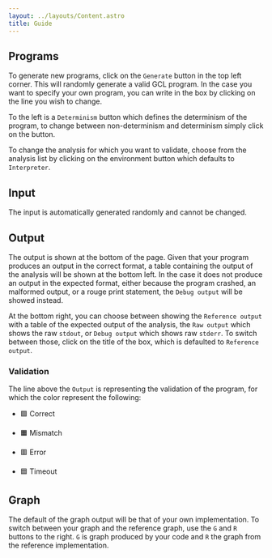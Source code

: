 ```yaml
---
layout: ../layouts/Content.astro
title: Guide
---
```


## Programs

To generate new programs, click on the `Generate` button in the top left corner. This will randomly generate a valid GCL program. In the case you want to specify your own program, you can write in the box by clicking on the line you wish to change.

To the left is a `Determinism` button which defines the determinism of the program, to change between non-determinism and determinism simply click on the button.

To change the analysis for which you want to validate, choose from the analysis list by clicking on the environment button which defaults to `Interpreter`.

## Input

The input is automatically generated randomly and cannot be changed.

## Output

The output is shown at the bottom of the page. Given that your program produces an output in the correct format, a table containing the output of the analysis will be shown at the bottom left. In the case it does not produce an output in the expected format, either because the program crashed, an malformed output, or a rouge print statement, the `Debug output` will be showed instead.

At the bottom right, you can choose between showing the `Reference output` with a table of the expected output of the analysis, the `Raw output` which shows the raw `stdout`, or `Debug output` which shows raw `stderr`.
To switch between those, click on the title of the box, which is defaulted to `Reference output`.

### Validation

The line above the `Output` is representing the validation of the program, for which the color represent the following:

- 🟩 Correct

- 🟧 Mismatch

- 🟥 Error

- 🟦 Timeout

## Graph

The default of the graph output will be that of your own implementation. To switch between your graph and the reference graph, use the `G` and `R` buttons to the right. `G` is graph produced by your code and `R` the graph from the reference implementation.
